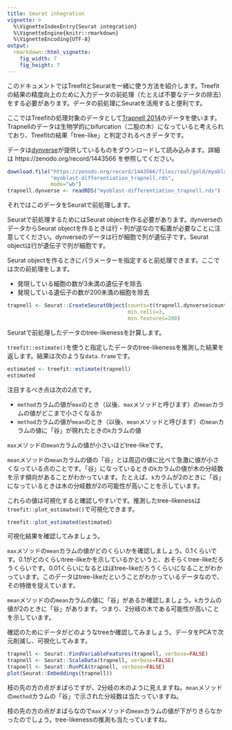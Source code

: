 ```yaml
---
title: Seurat integration
vignette: >
  %\VignetteIndexEntry{Seurat integration}
  %\VignetteEngine{knitr::rmarkdown}
  %\VignetteEncoding{UTF-8}
output:
  rmarkdown::html_vignette:
    fig_width: 7
    fig_height: 7
---
```


このドキュメントではTreefitとSeuratを一緒に使う方法を紹介します。Treefitの結果の精度向上のために入力データの前処理（たとえば不要なデータの除去）をする必要があります。データの前処理にSeuratを活用すると便利です。

ここではTreefitの処理対象のデータとして[Trapnell 2014](https://www.nature.com/articles/nbt.2859)のデータを使います。Trapnellのデータは生物学的にbifurcation（二股の木）になっていると考えられており、Treefitの結果「tree-like」と判定されるべきデータです。

データは[dynverse](https://dynverse.org/)が提供しているものをダウンロードして読み込みます。詳細は https://zenodo.org/record/1443566 を参照してください。

```r
download.file("https://zenodo.org/record/1443566/files/real/gold/myoblast-differentiation_trapnell.rds?download=1",
              "myoblast-differentiation_trapnell.rds",
              mode="wb")
trapnell.dynverse <- readRDS("myoblast-differentiation_trapnell.rds")
```

それではこのデータをSeuratで前処理します。

Seuratで前処理するためにはSeurat objectを作る必要があります。dynverseのデータからSeurat objectを作るときは行・列が逆なので転置が必要なことに注意してください。dynverseのデータは行が細胞で列が遺伝子です。Seurat objectは行が遺伝子で列が細胞です。

Seurat objectを作るときにパラメーターを指定すると前処理できます。ここでは次の前処理をします。

  * 発現している細胞の数が3未満の遺伝子を除去
  * 発現している遺伝子の数が200未満の細胞を除去

```r
trapnell <- Seurat::CreateSeuratObject(counts=t(trapnell.dynverse$count),
                                       min.cells=3,
                                       min.features=200)
```

Seuratで前処理したデータのtree-likenessを計算します。

`treefit::estimate()`を使うと指定したデータのtree-likenessを推測した結果を返します。結果は次のような`data.frame`です。

```r
estimated <- treefit::estimate(trapnell)
estimated
```

注目するべき点は次の2点です。

  * `method`カラムの値が`max`のとき（以後、`max`メソッドと呼びます）の`mean`カラムの値がどこまで小さくなるか
  * `method`カラムの値が`mean`のとき（以後、`mean`メソッドと呼びます）の`mean`カラムの値に「谷」が現れたときの`k`カラムの値

`max`メソッドの`mean`カラムの値が小さいほどtree-likeです。

`mean`メソッドの`mean`カラムの値の「谷」とは周辺の値に比べて急激に値が小さくなっている点のことです。「谷」になっているときの`k`カラムの値が木の分岐数を示す傾向があることがわかっています。たとえば、`k`カラムが2のときに「谷」になっているときは木の分岐数が2の可能性が高いことを示しています。

これらの値は可視化すると確認しやすいです。推測したtree-likenessは`treefit::plot_estimated()`で可視化できます。

```r
treefit::plot_estimated(estimated)
```

可視化結果を確認してみましょう。

`max`メソッドの`mean`カラムの値がどのくらいかを確認しましょう。0.1くらいです。0.1がどのくらいtree-likeかを示しているかというと、おそらくtree-likeだろうくらいです。0.01くらいになるとほぼtree-likeだろうくらいになることがわかっています。このデータはtree-likeだということがわかっているデータなので、その特徴を捉えています。

`mean`メソッドのの`mean`カラムの値に「谷」があるか確認しましょう。`k`カラムの値が2のときに「谷」があります。つまり、2分岐の木である可能性が高いことを示しています。

確認のためにデータがどのようなtreeか確認してみましょう。データをPCAで次元削減し、可視化してみます。

```r
trapnell <- Seurat::FindVariableFeatures(trapnell, verbose=FALSE)
trapnell <- Seurat::ScaleData(trapnell, verbose=FALSE)
trapnell <- Seurat::RunPCA(trapnell, verbose=FALSE)
plot(Seurat::Embeddings(trapnell))
```

枝の先の方の点がまばらですが、2分岐の木のように見えますね。`mean`メソッドの`method`カラムの「谷」で示された分岐数は当たっていますね。

枝の先の方の点がまばらなので`max`メソッドの`mean`カラムの値が下がりきらなかったのでしょう。tree-likenessの推測も当たっていますね。
